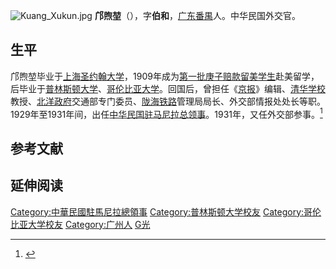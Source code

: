 [[File:Kuang_Xukun.jpg|thumb]]
'''邝煦堃'''（{{bd|1892年||？||catIdx=Kuang邝}}），字'''伯和'''，[[广东|广东]][[番禺縣|番禺]]人。中华民国外交官。

==生平==
邝煦堃毕业于[[上海|上海]][[圣约翰大学_(上海)|圣约翰大学]]，1909年成为[[第一次庚子赔款留美学生列表|第一批庚子赔款留美学生]]赴美留学，后毕业于[[普林斯顿大学|普林斯顿大学]]、[[哥伦比亚大学|哥伦比亚大学]]。回国后，曾担任《[[京报|京报]]》编辑、[[清华学校|清华学校]]教授、[[北洋政府|北洋政府]]交通部专门委员、[[陇海铁路|陇海铁路]]管理局局长、外交部情报处处长等职。1929年至1931年间，出任[[中国驻菲律宾大使列表|中华民国驻马尼拉总领事]]。1931年，又任外交部参事。<ref name="kmt">{{cite book|title=《中国国民党百年人物全书》|publisher=团结出版社|year=2005}}</ref>

== 参考文献 ==
{{reflist}}

==延伸阅读==
{{Wikisource further reading}}

{{中国政治人物小作品}}

{{DEFAULTSORT:Kuang邝}}
[[Category:中華民國駐馬尼拉總領事|Category:中華民國駐馬尼拉總領事]]
[[Category:普林斯顿大学校友|Category:普林斯顿大学校友]]
[[Category:哥伦比亚大学校友|Category:哥伦比亚大学校友]]
[[Category:广州人|Category:广州人]]
[[Category:邝姓|G光]]